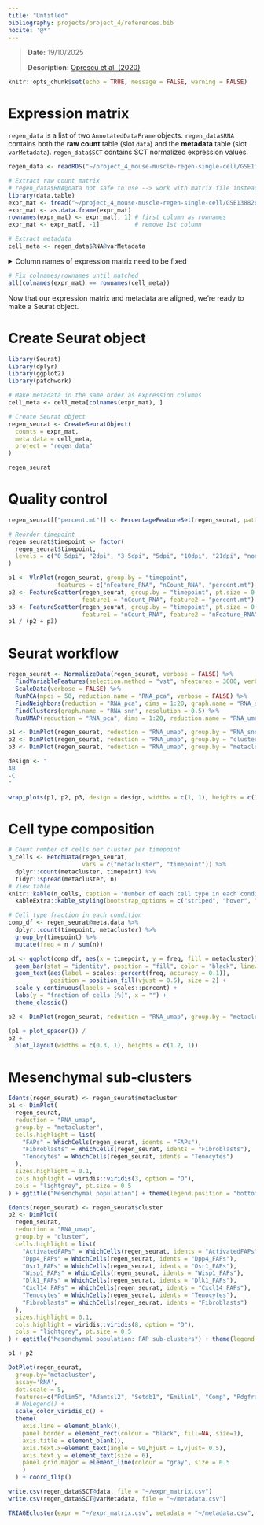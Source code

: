 ```yaml
---
title: "Untitled"
bibliography: projects/project_4/references.bib
nocite: '@*'
---
```


> **Date:** 19/10/2025
>
> **Description:** [Oprescu et al. (2020)](https://doi.org/10.1016/j.isci.2020.100993)

```r
knitr::opts_chunk$set(echo = TRUE, message = FALSE, warning = FALSE)
```

# Expression matrix

`regen_data` is a list of two `AnnotatedDataFrame` objects. `regen_data$RNA` contains both the **raw count** table (slot `data`) and the **metadata** table (slot `varMetadata`). `regen_data$SCT` contains SCT normalized expression values.

```r
regen_data <- readRDS("~/project_4_mouse-muscle-regen-single-cell/GSE138826_regen_data.rds")

# Extract raw count matrix
# regen_data$RNA@data not safe to use --> work with matrix file instead
library(data.table)
expr_mat <- fread("~/project_4_mouse-muscle-regen-single-cell/GSE138826_expression_matrix.txt.gz")
expr_mat <- as.data.frame(expr_mat)
rownames(expr_mat) <- expr_mat[, 1] # first column as rownames
expr_mat <- expr_mat[, -1]          # remove 1st column

# Extract metadata
cell_meta <- regen_data$RNA@varMetadata
```

<details>

<summary>Column names of expression matrix need to be fixed</summary>

```r
# Fix expression matrix column names
colnames(expr_mat) <- colnames(expr_mat) |>
  gsub("^X", "", x = _) |>          # remove leading X
  gsub("\\.", " ", x = _) |>        # replace dots with spaces
  gsub("  ", " ", x = _) |>         # collapse double spaces
  gsub(" ", "_", x = _)             # replace spaces with underscores

# Fix metadata row names
rownames(cell_meta) <- rownames(cell_meta) |>
  gsub("\\.", " ", x = _) |>        # replace dots with spaces
  gsub("  ", " ", x = _) |>         # collapse double spaces
  gsub(" ", "_", x = _)             # replace spaces with underscores
```

</details>

```r
# Fix colnames/rownames until matched
all(colnames(expr_mat) == rownames(cell_meta))
```

Now that our expression matrix and metadata are aligned, we're ready to make a Seurat object.

# Create Seurat object

```r
library(Seurat)
library(dplyr)
library(ggplot2)
library(patchwork)

# Make metadata in the same order as expression columns
cell_meta <- cell_meta[colnames(expr_mat), ]

# Create Seurat object
regen_seurat <- CreateSeuratObject(
  counts = expr_mat,
  meta.data = cell_meta,
  project = "regen_data"
)

regen_seurat
```

# Quality control

```r
regen_seurat[["percent.mt"]] <- PercentageFeatureSet(regen_seurat, pattern = "^mt-")

# Reorder timepoint
regen_seurat$timepoint <- factor(
  regen_seurat$timepoint,
  levels = c("0_5dpi", "2dpi", "3_5dpi", "5dpi", "10dpi", "21dpi", "non-inj")
)

p1 <- VlnPlot(regen_seurat, group.by = "timepoint",
              features = c("nFeature_RNA", "nCount_RNA", "percent.mt"), ncol = 3, pt.size = 0.1)
p2 <- FeatureScatter(regen_seurat, group.by = "timepoint", pt.size = 0.1,
                     feature1 = "nCount_RNA", feature2 = "percent.mt")
p3 <- FeatureScatter(regen_seurat, group.by = "timepoint", pt.size = 0.1,
                     feature1 = "nCount_RNA", feature2 = "nFeature_RNA")
p1 / (p2 + p3)
```

# Seurat workflow

```r
regen_seurat <- NormalizeData(regen_seurat, verbose = FALSE) %>% 
  FindVariableFeatures(selection.method = "vst", nfeatures = 3000, verbose = FALSE) %>% 
  ScaleData(verbose = FALSE) %>% 
  RunPCA(npcs = 50, reduction.name = "RNA_pca", verbose = FALSE) %>% 
  FindNeighbors(reduction = "RNA_pca", dims = 1:20, graph.name = "RNA_snn", verbose = FALSE) %>% 
  FindClusters(graph.name = "RNA_snn", resolution = 0.5) %>% 
  RunUMAP(reduction = "RNA_pca", dims = 1:20, reduction.name = "RNA_umap", verbose = FALSE)

p1 <- DimPlot(regen_seurat, reduction = "RNA_umap", group.by = "RNA_snn_res.0.5", label = T) + NoLegend() + ggtitle("New clustering")
p2 <- DimPlot(regen_seurat, reduction = "RNA_umap", group.by = "cluster") + ggtitle("Paper's clustering")
p3 <- DimPlot(regen_seurat, reduction = "RNA_umap", group.by = "metacluster") + ggtitle("Paper's meta-clusters")

design <- "
AB
-C
"

wrap_plots(p1, p2, p3, design = design, widths = c(1, 1), heights = c(1, 1))
```

# Cell type composition

```r
# Count number of cells per cluster per timepoint
n_cells <- FetchData(regen_seurat,                       
                     vars = c("metacluster", "timepoint")) %>%         
  dplyr::count(metacluster, timepoint) %>%         
  tidyr::spread(metacluster, n)
# View table 
knitr::kable(n_cells, caption = "Number of each cell type in each condition") %>%
  kableExtra::kable_styling(bootstrap_options = c("striped", "hover", "condensed", "responsive"))
```

```r
# Cell type fraction in each condition
comp_df <- regen_seurat@meta.data %>%
  dplyr::count(timepoint, metacluster) %>%
  group_by(timepoint) %>%
  mutate(freq = n / sum(n))

p1 <- ggplot(comp_df, aes(x = timepoint, y = freq, fill = metacluster)) +
  geom_bar(stat = "identity", position = "fill", color = "black", linewidth = 0.3) +
  geom_text(aes(label = scales::percent(freq, accuracy = 0.1)),
            position = position_fill(vjust = 0.5), size = 2) +
  scale_y_continuous(labels = scales::percent) +
  labs(y = "fraction of cells [%]", x = "") +
  theme_classic()

p2 <- DimPlot(regen_seurat, reduction = "RNA_umap", group.by = "metacluster", split.by = "timepoint") + theme(legend.position = "bottom")

(p1 + plot_spacer()) /
p2 +
  plot_layout(widths = c(0.3, 1), heights = c(1.2, 1))
```

# Mesenchymal sub-clusters

```r
Idents(regen_seurat) <- regen_seurat$metacluster
p1 <- DimPlot(
  regen_seurat,
  reduction = "RNA_umap",
  group.by = "metacluster",
  cells.highlight = list(
    "FAPs" = WhichCells(regen_seurat, idents = "FAPs"),
    "Fibroblasts" = WhichCells(regen_seurat, idents = "Fibroblasts"),
    "Tenocytes" = WhichCells(regen_seurat, idents = "Tenocytes")
  ),
  sizes.highlight = 0.1,
  cols.highlight = viridis::viridis(3, option = "D"),
  cols = "lightgrey", pt.size = 0.5
) + ggtitle("Mesenchymal population") + theme(legend.position = "bottom")

Idents(regen_seurat) <- regen_seurat$cluster
p2 <- DimPlot(
  regen_seurat,
  reduction = "RNA_umap",
  group.by = "cluster",
  cells.highlight = list(
    "ActivatedFAPs" = WhichCells(regen_seurat, idents = "ActivatedFAPs"),
    "Dpp4_FAPs" = WhichCells(regen_seurat, idents = "Dpp4_FAPs"),
    "Osr1_FAPs" = WhichCells(regen_seurat, idents = "Osr1_FAPs"),
    "Wisp1_FAPs" = WhichCells(regen_seurat, idents = "Wisp1_FAPs"),
    "Dlk1_FAPs" = WhichCells(regen_seurat, idents = "Dlk1_FAPs"),
    "Cxcl14_FAPs" = WhichCells(regen_seurat, idents = "Cxcl14_FAPs"),
    "Tenocytes" = WhichCells(regen_seurat, idents = "Tenocytes"),
    "Fibroblasts" = WhichCells(regen_seurat, idents = "Fibroblasts")
  ),
  sizes.highlight = 0.1,
  cols.highlight = viridis::viridis(8, option = "D"),
  cols = "lightgrey", pt.size = 0.5
) + ggtitle("Mesenchymal population: FAP sub-clusters") + theme(legend.position = "bottom")

p1 + p2
```

```r
DotPlot(regen_seurat,
  group.by='metacluster',
  assay='RNA',
  dot.scale = 5,
  features=c("Pdlim5", "Adamtsl2", "Setdb1", "Emilin1", "Comp", "Pdgfra")) + 
  # NoLegend() +
  scale_color_viridis_c() +
  theme(
    axis.line = element_blank(),
    panel.border = element_rect(colour = "black", fill=NA, size=1),
    axis.title = element_blank(), 
    axis.text.x=element_text(angle = 90,hjust = 1,vjust= 0.5),
    axis.text.y = element_text(size = 6),
    panel.grid.major = element_line(colour = "gray", size = 0.5
    )
  ) + coord_flip()
```










```r
write.csv(regen_data$SCT@data, file = "~/expr_matrix.csv")
write.csv(regen_data$SCT@varMetadata, file = "~/metadata.csv")

TRIAGEcluster(expr = "~/expr_matrix.csv", metadata = "~/metadata.csv", outdir = "~/", output_prefix = "demo", cell_column = "cellID")

```


